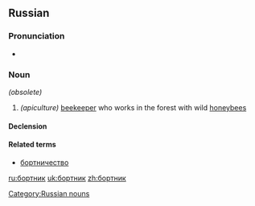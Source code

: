 ==Russian==

===Pronunciation===
* {{IPA|/ˈbortʲnʲɪk/|lang=ru}}

===Noun===
{{ru-noun|бортник|tr=bórtnik|g=m}} ''(obsolete)''

# ''(apiculture)'' [[beekeeper]] who works in the forest with wild [[honeybee]]s

====Declension====
{{ru-noun-anim-vel-1||бо́ртник}}

====Related terms====
* [[бортничество]]

[[Category:Russian nouns]]

[[ru:бортник]]
[[uk:бортник]]
[[zh:бортник]]